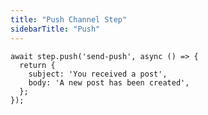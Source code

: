 ```yaml
---
title: "Push Channel Step"
sidebarTitle: "Push"
---
```


```tsx
await step.push('send-push', async () => {
  return {
    subject: 'You received a post',
    body: 'A new post has been created',
  };
});
```
